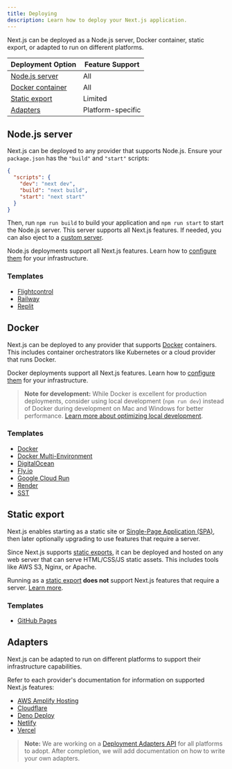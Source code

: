 ```yaml
---
title: Deploying
description: Learn how to deploy your Next.js application.
---
```


Next.js can be deployed as a Node.js server, Docker container, static export, or adapted to run on different platforms.

| Deployment Option                | Feature Support   |
| -------------------------------- | ----------------- |
| [Node.js server](#nodejs-server) | All               |
| [Docker container](#docker)      | All               |
| [Static export](#static-export)  | Limited           |
| [Adapters](#adapters)            | Platform-specific |

## Node.js server

Next.js can be deployed to any provider that supports Node.js. Ensure your `package.json` has the `"build"` and `"start"` scripts:

```json filename="package.json"
{
  "scripts": {
    "dev": "next dev",
    "build": "next build",
    "start": "next start"
  }
}
```

Then, run `npm run build` to build your application and `npm run start` to start the Node.js server. This server supports all Next.js features. If needed, you can also eject to a [custom server](/docs/app/guides/custom-server).

Node.js deployments support all Next.js features. Learn how to [configure them](/docs/app/guides/self-hosting) for your infrastructure.

### Templates

- [Flightcontrol](https://github.com/nextjs/deploy-flightcontrol)
- [Railway](https://github.com/nextjs/deploy-railway)
- [Replit](https://github.com/nextjs/deploy-replit)

## Docker

Next.js can be deployed to any provider that supports [Docker](https://www.docker.com/) containers. This includes container orchestrators like Kubernetes or a cloud provider that runs Docker.

Docker deployments support all Next.js features. Learn how to [configure them](/docs/app/guides/self-hosting) for your infrastructure.

> **Note for development:** While Docker is excellent for production deployments, consider using local development (`npm run dev`) instead of Docker during development on Mac and Windows for better performance. [Learn more about optimizing local development](/docs/app/guides/local-development).

### Templates

- [Docker](https://github.com/vercel/next.js/tree/canary/examples/with-docker)
- [Docker Multi-Environment](https://github.com/vercel/next.js/tree/canary/examples/with-docker-multi-env)
- [DigitalOcean](https://github.com/nextjs/deploy-digitalocean)
- [Fly.io](https://github.com/nextjs/deploy-fly)
- [Google Cloud Run](https://github.com/nextjs/deploy-google-cloud-run)
- [Render](https://github.com/nextjs/deploy-render)
- [SST](https://github.com/nextjs/deploy-sst)

## Static export

Next.js enables starting as a static site or [Single-Page Application (SPA)](/docs/app/guides/single-page-applications), then later optionally upgrading to use features that require a server.

Since Next.js supports [static exports](/docs/app/guides/static-exports), it can be deployed and hosted on any web server that can serve HTML/CSS/JS static assets. This includes tools like AWS S3, Nginx, or Apache.

Running as a [static export](/docs/app/guides/static-exports) **does not** support Next.js features that require a server. [Learn more](/docs/app/guides/static-exports#unsupported-features).

### Templates

- [GitHub Pages](https://github.com/nextjs/deploy-github-pages)

## Adapters

Next.js can be adapted to run on different platforms to support their infrastructure capabilities.

Refer to each provider's documentation for information on supported Next.js features:

- [AWS Amplify Hosting](https://docs.amplify.aws/nextjs/start/quickstart/nextjs-app-router-client-components)
- [Cloudflare](https://developers.cloudflare.com/workers/frameworks/framework-guides/nextjs)
- [Deno Deploy](https://docs.deno.com/examples/next_tutorial)
- [Netlify](https://docs.netlify.com/frameworks/next-js/overview/#next-js-support-on-netlify)
- [Vercel](https://vercel.com/docs/frameworks/nextjs)

> **Note:** We are working on a [Deployment Adapters API](https://github.com/vercel/next.js/discussions/77740) for all platforms to adopt. After completion, we will add documentation on how to write your own adapters.
